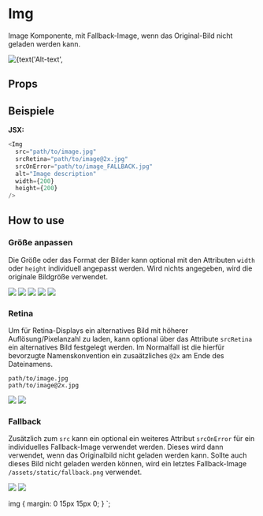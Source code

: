 


<Meta title="Atoms/Img" component={Img} decorators={[withKnobs]} />

# Img

Image Komponente, mit Fallback-Image, wenn das Original-Bild nicht geladen werden kann.

<Preview>
  <Story name="Default MDX">
    <Img
      src={DemoImage}
      srcRetina={DemoImageRetina}
      srcOnError={DemoImageFallback}
      width={text('Width', 300)}
      height={text('Height', 200)}
      alt={text('Alt-text', 'Image description')}
    />
  </Story>
</Preview>

## Props

<Props of={Img} />

## Beispiele

**JSX:**

```javascript
<Img
  src="path/to/image.jpg"
  srcRetina="path/to/image@2x.jpg"
  srcOnError="path/to/image_FALLBACK.jpg"
  alt="Image description"
  width={200}
  height={200}
/>
```

## How to use

### Größe anpassen

Die Größe oder das Format der Bilder kann optional mit den Attributen `width` oder `height` individuell angepasst werden. Wird nichts angegeben, wird die originale Bildgröße verwendet.

<Story name="Größe anpassen">
  <StyledImgStoryContainer>
    <Img src={DemoImage} width={200} />
    <Img src={DemoImage} width={150} />
    <Img src={DemoImage} width={100} />
    <Img src={DemoImage} width={80} />
    <Img src={DemoImage} width={60} />
  </StyledImgStoryContainer>
</Story>

### Retina

Um für Retina-Displays ein alternatives Bild mit höherer Auflösung/Pixelanzahl zu laden, kann optional über das Attribute `srcRetina` ein alternatives Bild festgelegt werden.
Im Normalfall ist die hierfür bevorzugte Namenskonvention ein zusaätzliches `@2x` am Ende des Dateinamens.

```
path/to/image.jpg
path/to/image@2x.jpg
```

<Story name="Retina Auflösung">
  <StyledImgStoryContainer>
    <Img src={DemoImage} width={200} />
    <Img src={DemoImage} srcRetina={DemoImageRetina} width={200} />
  </StyledImgStoryContainer>
</Story>

### Fallback

Zusätzlich zum `src` kann ein optional ein weiteres Attribut `srcOnError` für ein individuelles Fallback-Image verwendet werden. Dieses wird dann verwendet, wenn das Originalbild nicht geladen werden kann. Sollte auch dieses Bild nicht geladen werden können, wird ein letztes Fallback-Image `/assets/static/fallback.png` verwendet.

<Story name="Fallback">
  <StyledImgStoryContainer>
    <Img src={DemoImage} srcOnError={DemoImageFallback} width={200} />
    <Img src={DemoImage} width={150} />
  </StyledImgStoryContainer>
</Story>

  img {
    margin: 0 15px 15px 0;
  }
`;
